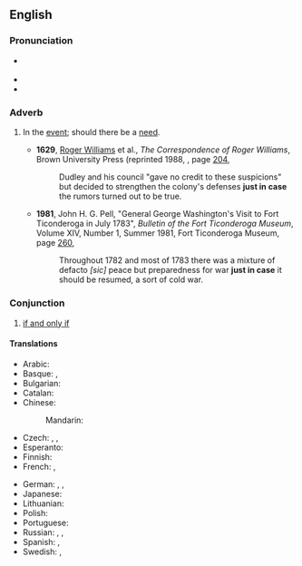 ==English==
{{was wotd|2007|December|17}}

===Pronunciation===
* {{a|RP|US}} {{IPA|/ˌdʒʌst ɪn ˈkeɪs/|lang=en}}
* {{audio|en-us-just in case.ogg|Audio (US)|lang=en}}
* {{audio|en-au-just in case.ogg|Audio (AU)|lang=en}}

===Adverb===
{{en-adv|head=[[just]] [[in case]]|-}}

# {{lb|en|idiomatic}} In the [[event]]; should there be a [[need]].
#: {{ux|en|I'll take an umbrella, '''just in case''' (it rains).}}
#* '''1629''', [[w:Roger Williams (theologian)|Roger Williams]] et al., ''The Correspondence of Roger Williams'', Brown University Press (reprinted 1988, {{ISBN|0874513863}}, page [http://books.google.com/books?q=%22correspondence+of+roger+williams%22+%22just+in+case%22&btnG=Search+Books 204],
#*: Dudley and his council "gave no credit to these suspicions" but decided to strengthen the colony's defenses '''just in case''' the rumors turned out to be true.
#* '''1981''', John H. G. Pell, "General George Washington's Visit to Fort Ticonderoga in July 1783", ''Bulletin of the Fort Ticonderoga Museum'', Volume XIV, Number 1, Summer 1981, Fort Ticonderoga Museum, page [http://books.google.com/books?id=6iE8AAAAIAAJ&pg=PA260&dq=%22just+in+case%22+date:1821-1830&lr=&as_brr=0 260],
#*: Throughout 1782 and most of 1783 there was a mixture of defacto ''[sic]'' peace but preparedness for war '''just in case''' it should be resumed, a sort of cold war.

===Conjunction===
{{en-conjunction}}

# {{lb|en|logic}} [[if and only if]]
#: {{ux|en|The negation of a disjunction is true '''just in case''' both disjuncts are false.}}

====Translations====
{{trans-top|in the event}}
* Arabic: {{t|ar|تَحَسُبًا}}
* Basque: {{t|eu|badaezpada}}, {{t|eu|badaezpada ere}}
* Bulgarian: {{t|bg|за всеки случай}}
* Catalan: {{t+|ca|per si de cas}}
* Chinese:
*: Mandarin: {{t+|cmn|以防萬一|sc=Hani}}
* Czech: {{t|cs|kdyby něco}}, {{t|cs|pro jistotu}}, {{t|cs|co kdyby}}
* Esperanto: {{t|eo|divenprove}}
* Finnish: {{t|fi|varalta}}
* French: {{t+|fr|au cas où}}, {{t+|fr|par acquit de conscience}}
{{trans-mid}}
* German: {{t|de|für alle Fälle}}, {{t+|de|sicherheitshalber}}, {{t+|de|vorsichtshalber}}
* Japanese: {{t|ja|念のため|tr=nen no tame}}
* Lithuanian: {{t|lt|dėl viso pikto}}
* Polish: {{t+|pl|na wszelki wypadek}}
* Portuguese: {{t|pt|por precaução}}
* Russian: {{t+|ru|на вся́кий слу́чай}}, {{t|ru|на вся́кий пожа́рный слу́чай}}, {{t|ru|на вся́кий пожа́рный}}
* Spanish: {{t+|es|por si acaso}}, {{t|es|por si las moscas}}
* Swedish: {{t|sv|bara utifall att}}, {{t|sv|bara i fall att}}
{{trans-bottom}}